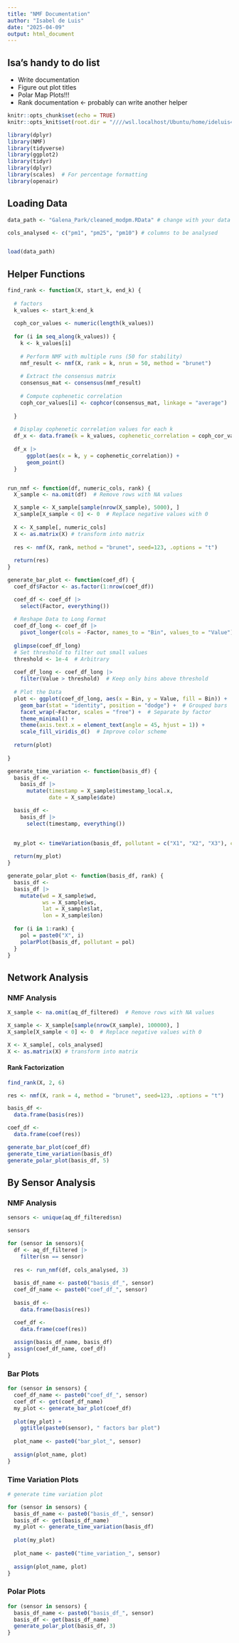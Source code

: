 ---
title: "NMF Documentation"
author: "Isabel de Luis"
date: "2025-04-09"
output: html_document
---

## Isa's handy to do list

-   Write documentation
-   Figure out plot titles
-   Polar Map Plots!!!
-   Rank documentation \<- probably can write another helper

```{r setup, include=FALSE}
knitr::opts_chunk$set(echo = TRUE)
knitr::opts_knit$set(root.dir = "////wsl.localhost/Ubuntu/home/ideluis42/nmf-air-quality/")
```

```{r load packages}
library(dplyr)
library(NMF)
library(tidyverse)
library(ggplot2)
library(tidyr)
library(dplyr)
library(scales)  # For percentage formatting
library(openair)
```

## Loading Data

```{r data load}
data_path <- "Galena_Park/cleaned_modpm.RData" # change with your data path

cols_analysed <- c("pm1", "pm25", "pm10") # columns to be analysed 


load(data_path)
```


## Helper Functions

```{r helper functions}
find_rank <- function(X, start_k, end_k) {
  
  # factors
  k_values <- start_k:end_k
  
  coph_cor_values <- numeric(length(k_values))
  
  for (i in seq_along(k_values)) {
    k <- k_values[i]
    
    # Perform NMF with multiple runs (50 for stability)
    nmf_result <- nmf(X, rank = k, nrun = 50, method = "brunet")
    
    # Extract the consensus matrix
    consensus_mat <- consensus(nmf_result)
    
    # Compute cophenetic correlation
    coph_cor_values[i] <- cophcor(consensus_mat, linkage = "average")
    
  }
  
  # Display cophenetic correlation values for each k
  df_x <- data.frame(k = k_values, cophenetic_correlation = coph_cor_values)
  
  df_x |>
      ggplot(aes(x = k, y = cophenetic_correlation)) +
      geom_point()
  }


run_nmf <- function(df, numeric_cols, rank) {
  X_sample <- na.omit(df)  # Remove rows with NA values

  X_sample <- X_sample[sample(nrow(X_sample), 5000), ]
  X_sample[X_sample < 0] <- 0  # Replace negative values with 0
  
  X <- X_sample[, numeric_cols]
  X <- as.matrix(X) # transform into matrix
  
  res <- nmf(X, rank, method = "brunet", seed=123, .options = "t")
  
  return(res)
}

generate_bar_plot <- function(coef_df) {
  coef_df$Factor <- as.factor(1:nrow(coef_df))

  coef_df <- coef_df |>
    select(Factor, everything())
  
  # Reshape Data to Long Format
  coef_df_long <- coef_df |>
    pivot_longer(cols = -Factor, names_to = "Bin", values_to = "Value")
  
  glimpse(coef_df_long)
  # Set threshold to filter out small values
  threshold <- 1e-4  # Arbitrary
  
  coef_df_long <- coef_df_long |>
    filter(Value > threshold)  # Keep only bins above threshold
  
  # Plot the Data
  plot <- ggplot(coef_df_long, aes(x = Bin, y = Value, fill = Bin)) +
    geom_bar(stat = "identity", position = "dodge") +  # Grouped bars
    facet_wrap(~Factor, scales = "free") +  # Separate by factor
    theme_minimal() +
    theme(axis.text.x = element_text(angle = 45, hjust = 1)) +
    scale_fill_viridis_d()  # Improve color scheme
  
  return(plot)
  
}

generate_time_variation <- function(basis_df) {
  basis_df <-
    basis_df |>
      mutate(timestamp = X_sample$timestamp_local.x,
             date = X_sample$date)

  basis_df <-
    basis_df |>
      select(timestamp, everything())

  
  my_plot <- timeVariation(basis_df, pollutant = c("X1", "X2", "X3"), ci = FALSE, plot = FALSE) 
  
  return(my_plot)
}

generate_polar_plot <- function(basis_df, rank) {
  basis_df <-
  basis_df |>
    mutate(wd = X_sample$wd,
           ws = X_sample$ws,
           lat = X_sample$lat,
           lon = X_sample$lon)
  
  for (i in 1:rank) {
    pol = paste0("X", i)
    polarPlot(basis_df, pollutant = pol)
  }
}

```


## Network Analysis

### NMF Analysis

```{r nmf analysis}
X_sample <- na.omit(aq_df_filtered)  # Remove rows with NA values

X_sample <- X_sample[sample(nrow(X_sample), 100000), ]
X_sample[X_sample < 0] <- 0  # Replace negative values with 0

X <- X_sample[, cols_analysed]
X <- as.matrix(X) # transform into matrix
```

#### Rank Factorization
```{r}
find_rank(X, 2, 6)
```

```{r}
res <- nmf(X, rank = 4, method = "brunet", seed=123, .options = "t")

basis_df <-
  data.frame(basis(res))

coef_df <-
  data.frame(coef(res))
```

```{r plots}
generate_bar_plot(coef_df)
generate_time_variation(basis_df)
generate_polar_plot(basis_df, 5)
```

## By Sensor Analysis

### NMF Analysis

```{r get sensors}
sensors <- unique(aq_df_filtered$sn)

sensors
```

```{r by sensor nmf analysis}

for (sensor in sensors){
  df <- aq_df_filtered |>
    filter(sn == sensor)
  
  res <- run_nmf(df, cols_analysed, 3)
  
  basis_df_name <- paste0("basis_df_", sensor)
  coef_df_name <- paste0("coef_df_", sensor)
  
  basis_df <-
    data.frame(basis(res))

  coef_df <-
    data.frame(coef(res))
  
  assign(basis_df_name, basis_df)
  assign(coef_df_name, coef_df)
}

```

### Bar Plots

```{r sensor bar plots}

for (sensor in sensors) {
  coef_df_name <- paste0("coef_df_", sensor)
  coef_df <- get(coef_df_name)
  my_plot <- generate_bar_plot(coef_df)
  
  plot(my_plot) +
    ggtitle(paste0(sensor), " factors bar plot")
  
  plot_name <- paste0("bar_plot_", sensor)
  
  assign(plot_name, plot)
}

```

### Time Variation Plots

```{r}
# generate time variation plot

for (sensor in sensors) {
  basis_df_name <- paste0("basis_df_", sensor)
  basis_df <- get(basis_df_name)
  my_plot <- generate_time_variation(basis_df)
  
  plot(my_plot)
  
  plot_name <- paste0("time_variation_", sensor)
  
  assign(plot_name, plot)
}
```

### Polar Plots

```{r}
for (sensor in sensors) {
  basis_df_name <- paste0("basis_df_", sensor)
  basis_df <- get(basis_df_name)
  generate_polar_plot(basis_df, 3)
}
```
